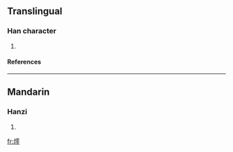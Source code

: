 ==Translingual==
===Han character===
{{Han char|rn=86|rad=火|as=13|sn=17|four=|canj=火一月戈 (FMBI)}}
# {{defn|Han|sort=火13}}
====References====
{{Han ref|kx=0685.140|dkj=19483|hdz=32240.130|uh=71EF|ud=29167}}

----
==Mandarin==
===Hanzi===
{{cmn-hanzi|pin=[[líng]] (ling2)|wg=ling<sup>2</sup>}}
# {{defn|Mandarin}}

[[fr:燯]]